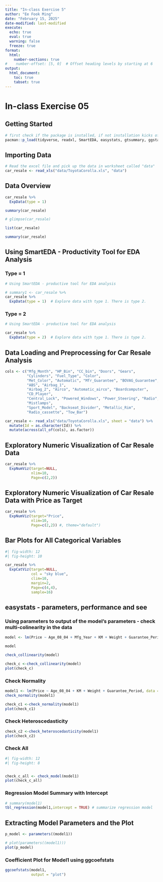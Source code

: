 ```yaml
---
title: "In-class Exercise 5"
author: "Ee Fook Ming"
date: "February 15, 2025"
date-modified: last-modified
execute:
  echo: true
  eval: true
  warning: false
  freeze: true
format: 
  html:
    number-sections: true
#    number-offset: [5, 0]  # Offset heading levels by starting at 6
output: 
  html_document: 
    toc: true
    tabset: true
---
```



# In-class Exercise 05

## Getting Started

```r

# first check if the package is installed, if not installation kicks off. Then it loads the package
pacman::p_load(tidyverse, readxl, SmartEDA, easystats, gtsummary, ggstatsplot)

```


## Importing Data

```r

# Read the excel file and pick up the data in worksheet called "data"
car_resale <- read_xls("data/ToyotaCorolla.xls", "data")


```


## Data Overview

```r

car_resale %>%
  ExpData(type = 1)

summary(car_resale)

# glimpse(car_resale)

```

```r
list(car_resale)
```

```r
summary(car_resale)
```


## Using SmartEDA - Productivity Tool for EDA Analysis

### Type = 1

```r

# Using SmartEDA - productive tool for EDA analysis

# summary1 <- car_resale %>%
car_resale %>%
  ExpData(type = 1)  # Explore data with type 1. There is type 2.

```


### Type = 2

```r

# Using SmartEDA - productive tool for EDA analysis

car_resale %>%
  ExpData(type = 2)  # Explore data with type 1. There is type 2.

```


## Data Loading and Preprocessing for Car Resale Analysis

```r

cols <- c("Mfg_Month", "HP_Bin", "CC_bin", "Doors", "Gears",
          "Cylinders", "Fuel_Type", "Color",
          "Met_Color", "Automatic", "Mfr_Guarantee", "BOVAG_Guarantee",
          "ABS", "Airbag_1",
          "Airbag_2", "Airco", "Automatic_airco", "Boardcomputer",
          "CD_Player",
          "Central_Lock", "Powered_Windows", "Power_Steering", "Radio",
          "Mistlamps",
          "Sport_Model", "Backseat_Divider", "Metallic_Rim",
          "Radio_cassette", "Tow_Bar")

car_resale <- read_xls("data/ToyotaCorolla.xls", sheet = "data") %>%
  mutate(Id = as.character(Id)) %>%
  mutate(across(all_of(cols), as.factor))


```


## Exploratory Numeric Visualization of Car Resale Data


```r
car_resale %>%
  ExpNumViz(target=NULL,
            nlim=10,
            Page=c(2,2))

```
## Exploratory Numeric Visualization of Car Resale Data with Price as Target


```r
car_resale %>%
  ExpNumViz(target="Price",
            nlim=10,
            Page=c(2,2)) #, theme="default")
```

## Bar Plots for All Categorical Variables

```r
#| fig-width: 12
#| fig-height: 10

car_resale %>%
  ExpCatViz(target=NULL,
            col = "sky blue",
            clim=10,
            margin=2,
            Page=c(4,4),
            sample=16)

```



## easystats - parameters, performance and see

### Using parameters to output of the model's parameters - check multi-colinearity in the data

```r
model <- lm(Price ~ Age_08_04 + Mfg_Year + KM + Weight + Guarantee_Period, data = car_resale)  # lm = linear regression model

model
```

```r

check_collinearity(model)

```


```r
check_c <-check_collinearity(model)
plot(check_c)
```


### Check Normality
```r

model1 <- lm(Price ~ Age_08_04 + KM + Weight + Guarantee_Period, data = car_resale)
check_normality(model1)

```

```r
check_c1 <-check_normality(model1)
plot(check_c1)
```


### Check Heteroscedasticity

```r

check_c2 <-check_heteroscedasticity(model1)
plot(check_c2)


```


### Check All

```r
#| fig-width: 12
#| fig-height: 8


check_c_all <- check_model(model1)
plot(check_c_all)

```


### Regression Model Summary with Intercept


```r

# summary(model1)
tbl_regression(model1,intercept = TRUE) # summarize regression model


```


## Extracting Model Parameters and the Plot

```r
p_model <- parameters((model1))
```


```r
# plot(parameters((model1)))
plot(p_model)

```


### Coefficient Plot for Model1 using ggcoefstats


```r

ggcoefstats(model1, 
            output = "plot")

```







